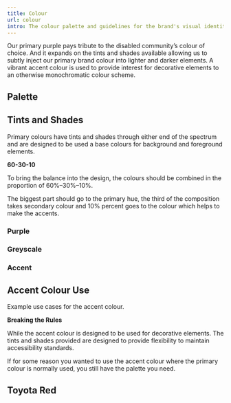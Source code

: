 ```yaml
---
title: Colour
url: colour
intro: The colour palette and guidelines for the brand's visual identity, ensuring that all colors used in the brand's materials are consistent and reflect the brand's values.
---
```


Our primary purple pays tribute to the disabled community’s colour of choice. And it expands on the tints and shades available allowing us to subtly inject our primary brand colour into lighter and darker elements. A vibrant accent colour is used to provide interest for decorative elements to an otherwise monochromatic colour scheme.

## Palette

<Colour hex="1A1423" name="Xiketic" />
<Colour hex="5A16CA" name="Primary Purple" />
<Colour hex="B6B8EF" name="Secondary Purple" />
<Colour hex="ECECFD" name="Lavender" />
<Colour hex="FAF9FE" name="Ghost" />
<Colour hex="99E880" name="Accent" />


## Tints and Shades

Primary colours have tints and shades through either end of the spectrum and are designed to be used a base colours for background and foreground elements.

**60-30-10**

To bring the balance into the design, the colours should be combined in the proportion of 60%–30%–10%. 

The biggest part should go to the primary hue, the third of the composition takes secondary colour and 10% percent goes to the colour which helps to make the accents.

### Purple

<Colour hex="F4EAFE" name="" />
<Colour hex="E3CBFC" name="" />
<Colour hex="D1ADF9" name="" />
<Colour hex="BE8FF6" name="" />
<Colour hex="A76EF2" name="" />
<Colour hex="8C4BEE" name="" />
<Colour hex="732BEA" name="" />
<Colour hex="5A16CA" name="Primary Purple" />
<Colour hex="49179B" name="" />
<Colour hex="3D088C" name="" />
<Colour hex="330E6F" name="" />
<Colour hex="291152" name="" />
<Colour hex="201338" name="" />
<Colour hex="1A1423" name="Xiketic" />


### Greyscale

<Colour hex="FAF9FE" name="Ghost" />
<Colour hex="ECECFD" name="Lavender" />
<Colour hex="D1D1F9" name="Lighter Purple" />
<Colour hex="B6B8EF" name="Light Purple" />
<Colour hex="9FA0D0" name="" />
<Colour hex="8788AF" name="" />
<Colour hex="6F6F8F" name="" />
<Colour hex="5C5D76" name="" />
<Colour hex="49495D" name="Independence" />
<Colour hex="3A3A49" name="" />

### Accent

<Colour hex="F4FDF0" name="" />
<Colour hex="D8F6CB" name="" />
<Colour hex="99E880" name="Accent Green" />
<Colour hex="82CF6B" name="" />
<Colour hex="73B45E" name="" />
<Colour hex="629851" name="" />
<Colour hex="527D44" name="" />
<Colour hex="456839" name="" />

## Accent Colour Use

Example use cases for the accent colour.

**Breaking the Rules**

While the accent colour is designed to be used for decorative elements. The tints and shades provided are designed to provide flexibility to maintain accessibility standards.

If for some reason you wanted to use the accent colour where the primary colour is normally used, you still have the palette you need.

<div class="frame">
    <Imag src={accentUse} alt="Examples of accent colour use." format="png" width={1180} height={526}/>
</div>

## Toyota Red

<Colour hex="FF0022" name="Toyota Red" />
